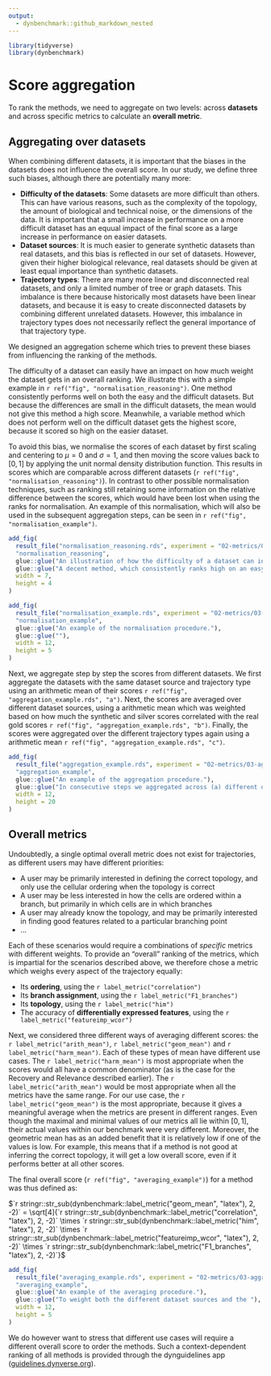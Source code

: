 ```yaml
---
output: 
  - dynbenchmark::github_markdown_nested
---
```


```r
library(tidyverse)
library(dynbenchmark)
```

# Score aggregation

To rank the methods, we need to aggregate on two levels: across **datasets** and across specific metrics to calculate an **overall metric**.

## Aggregating over datasets

When combining different datasets, it is important that the biases in the datasets does not influence the overall score. In our study, we define three such biases, although there are potentially many more:

- **Difficulty of the datasets**: Some datasets are more difficult than others. This can have various reasons, such as the complexity of the topology, the amount of biological and technical noise, or the dimensions of the data. It is important that a small increase in performance on a more difficult dataset has an equual impact of the final score as a large increase in performance on easier datasets.
- **Dataset sources**: It is much easier to generate synthetic datasets than real datasets, and this bias is reflected in our set of datasets. However, given their higher biological relevance, real datasets should be given at least equal importance than synthetic datasets.
- **Trajectory types**: There are many more linear and disconnected real datasets, and only a limited number of tree or graph datasets. This imbalance is there because historically most datasets have been linear datasets, and because it is easy to create disconnected datasets by combining different unrelated datasets. However, this imbalance in trajectory types does not necessarily reflect the general importance of that trajectory type.

We designed an aggregation scheme which tries to prevent these biases from influencing the ranking of the methods.

The difficulty of a dataset can easily have an impact on how much weight the dataset gets in an overall ranking. We illustrate this with a simple example in `r ref("fig", "normalisation_reasoning")`. One method consistently performs well on both the easy and the difficult datasets. But because the differences are small in the difficult datasets, the mean would not give this method a high score. Meanwhile, a variable method which does not perform well on the difficult dataset gets the highest score, because it scored so high on the easier dataset.

To avoid this bias, we normalise the scores of each dataset by first scaling and centering to $\mu = 0$ and $\sigma = 1$, and then moving the score values back to $[0, 1]$ by applying the unit normal density distribution function. This results in scores which are comparable across different datasets (`r ref("fig", "normalisation_reasoning")`). In contrast to other possible normalisation techniques, such as ranking  still retaining some information on the relative difference between the scores, which would have been lost when using the ranks for normalisation. An example of this normalisation, which will also be used in the subsequent aggregation steps, can be seen in `r ref("fig", "normalisation_example")`.

```r
add_fig(
  result_file("normalisation_reasoning.rds", experiment = "02-metrics/03-aggregation"),
  "normalisation_reasoning",
  glue::glue("An illustration of how the difficulty of a dataset can influence the overall ranking."),
  glue::glue("A decent method, which consistently ranks high on an easy and difficult dataset, does not get a high score when averaging."),
  width = 7, 
  height = 4
)
```

```r
add_fig(
  result_file("normalisation_example.rds", experiment = "02-metrics/03-aggregation"),
  "normalisation_example",
  glue::glue("An example of the normalisation procedure."),
  glue::glue(""),
  width = 12, 
  height = 5
)
```

Next, we aggregate step by step the scores from different datasets. We first aggregate the datasets with the same dataset source and trajectory type using an arithmetic mean of their scores `r ref("fig", "aggregation_example.rds", "a")`. Next, the scores are averaged over different dataset sources, using a arithmetic mean which was weighted based on how much the synthetic and silver scores correlated with the real gold scores `r ref("fig", "aggregation_example.rds", "b")`. Finally, the scores were aggregated over the different trajectory types again using a arithmetic mean `r ref("fig", "aggregation_example.rds", "c")`.

```r
add_fig(
  result_file("aggregation_example.rds", experiment = "02-metrics/03-aggregation"),
  "aggregation_example",
  glue::glue("An example of the aggregation procedure."),
  glue::glue("In consecutive steps we aggregated across (a) different datasets with the same source and trajectory type, (b) different dataset sources with the same trajectory type (weighted for the correlation of the dataset source with the real gold dataset source) and (c) all trajectory types."),
  width = 12, 
  height = 20
)
```

## Overall metrics

Undoubtedly, a single optimal overall metric does not exist for trajectories, as different users may have different priorities:

- A user may be primarily interested in defining the correct topology, and only use the cellular ordering when the topology is correct
- A user may be less interested in how the cells are ordered within a branch, but primarily in which cells are in which branches
- A user may already know the topology, and may be primarily interested in finding good features related to a particular branching point
- ...

Each of these scenarios would require a combinations of _specific_ metrics with different weights. To provide an "overall" ranking of the metrics, which is impartial for the scenarios described above, we therefore chose a metric which weighs every aspect of the trajectory equally:

- Its **ordering**, using the `r label_metric("correlation")`
- Its **branch assignment**, using the `r label_metric("F1_branches")`
- Its **topology**, using the `r label_metric("him")`
- The accuracy of **differentially expressed features**, using the `r label_metric("featureimp_wcor")`

Next, we considered three different ways of averaging different scores: the `r label_metric("arith_mean")`, `r label_metric("geom_mean")` and `r label_metric("harm_mean")`. Each of these types of mean have different use cases. The `r label_metric("harm_mean")` is most appropriate when the scores would all have a common denominator (as is the case for the $\textrm{Recovery}$ and $\textrm{Relevance}$ described earlier). The `r label_metric("arith_mean")` would be most appropriate when all the metrics have the same range. For our use case, the `r label_metric("geom_mean")` is the most appropriate, because it gives a meaningful average when the metrics are present in different ranges. Even though the maximal and minimal values of our metrics all lie within $\lbrack 0, 1 \rbrack$, their actual values within our benchmark were very different. Moreover, the geometric mean has as an added benefit that it is relatively low if one of the values is low. For example, this means that if a method is not good at inferring the correct topology, it will get a low overall score, even if it performs better at all other scores.

The final overall score (`r ref("fig", "averaging_example")`) for a method was thus defined as: 

$`r stringr::str_sub(dynbenchmark::label_metric("geom_mean", "latex"), 2, -2)` = \sqrt[4]{`r stringr::str_sub(dynbenchmark::label_metric("correlation", "latex"), 2, -2)` \times `r stringr::str_sub(dynbenchmark::label_metric("him", "latex"), 2, -2)` \times `r stringr::str_sub(dynbenchmark::label_metric("featureimp_wcor", "latex"), 2, -2)` \times `r stringr::str_sub(dynbenchmark::label_metric("F1_branches", "latex"), 2, -2)`}$

```r
add_fig(
  result_file("averaging_example.rds", experiment = "02-metrics/03-aggregation"),
  "averaging_example",
  glue::glue("An example of the averaging procedure."),
  glue::glue("To weight both the different dataset sources and the "),
  width = 12, 
  height = 5
)
```

We do however want to stress that different use cases will require a different overall score to order the methods. Such a context-dependent ranking of all methods is provided through the dynguidelines app ([guidelines.dynverse.org](guidelines.dynverse.org)).
